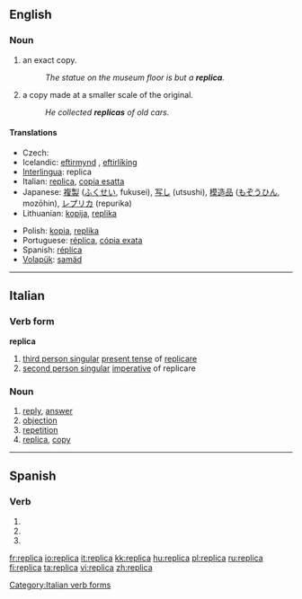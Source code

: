 ==English==

===Noun===
{{en-noun}}

# an exact copy.
#: ''The statue on the museum floor is but a '''replica'''.''
# a copy made at a smaller scale of the original.
#: ''He collected '''replicas''' of old cars.''

====Translations====
{{trans-top|an exact copy}}
* Czech: {{t|cs|replika|f}}
* Icelandic: [[eftirmynd]] {{f}}, [[eftirlíking]] {{f}}
* [[Interlingua]]: replica
* Italian: [[replica]], [[copia esatta]]
* Japanese: [[複製]] ([[ふくせい]], fukusei), [[写し]] (utsushi), [[模造品]] ([[もぞうひん]], mozōhin), [[レプリカ]] (repurika)
* Lithuanian: [[kopija]], [[replika]]
{{trans-mid}}
* Polish: [[kopia]], [[replika]]
* Portuguese: [[réplica]], [[cópia exata]]
* Spanish: [[réplica]]
* [[Volapük]]: [[samäd]]
{{trans-bottom}}

----

==Italian==

===Verb form===
'''replica'''

# [[third person singular]]  [[present tense]] of [[replicare]]
# [[second person singular]] [[imperative]] of replicare

===Noun===
{{it-noun|replic|f|a|he}}

# [[reply]], [[answer]]
# [[objection]]
# [[repetition]]
# [[replica]], [[copy]]

[[Category:Italian verb forms]]

----

==Spanish==

===Verb===
{{es-verb-form|replicar}}

# {{es-verb form of|ending=ar|mood=imperative|sense=affirmative|pers=2|formal=no|number=singular|[[replicar]]}}
# {{es-verb form of|ending=ar|mood=indicative|tense=present|pers=2|formal=yes|number=singular|[[replicar]]}}
# {{es-verb form of|ending=ar|mood=indicative|tense=present|pers=3|number=singular|[[replicar]]}}

[[fr:replica]]
[[io:replica]]
[[it:replica]]
[[kk:replica]]
[[hu:replica]]
[[pl:replica]]
[[ru:replica]]
[[fi:replica]]
[[ta:replica]]
[[vi:replica]]
[[zh:replica]]